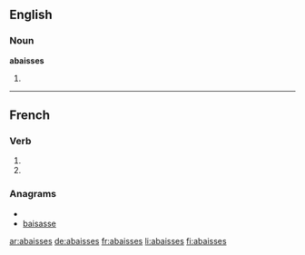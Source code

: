 {{also|abaissés}}
==English==

===Noun===
'''abaisses'''

# {{plural of|[[abaisse]]}}

----

==French==

===Verb===
{{fr-verb-form}}

# {{form of|[[second-person|Second-person]] [[singular]] [[present indicative]]|[[abaisser#French|abaisser]]|lang=French}}
# {{form of|Second-person singular [[present subjunctive]]|[[abaisser#French|abaisser]]|lang=French}}

===Anagrams===
* {{alphagram|aabeisss}}
* [[baisasse#French|baisasse]]

[[ar:abaisses]]
[[de:abaisses]]
[[fr:abaisses]]
[[li:abaisses]]
[[fi:abaisses]]